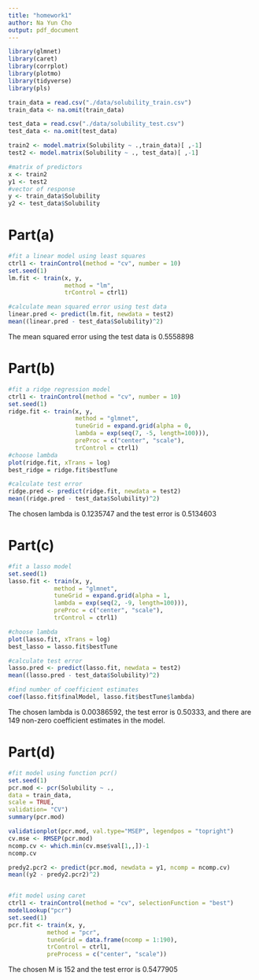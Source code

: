 ```yaml
---
title: "homework1"
author: Na Yun Cho
output: pdf_document
---
```


```r
library(glmnet)
library(caret)
library(corrplot)
library(plotmo)
library(tidyverse)
library(pls)
```

```r
train_data = read.csv("./data/solubility_train.csv")
train_data <- na.omit(train_data)

test_data = read.csv("./data/solubility_test.csv")
test_data <- na.omit(test_data)

train2 <- model.matrix(Solubility ~ .,train_data)[ ,-1]
test2 <- model.matrix(Solubility ~ ., test_data)[ ,-1]

#matrix of predictors
x <- train2
y1 <- test2
#vector of response
y <- train_data$Solubility
y2 <- test_data$Solubility
```

# Part(a)
```r
#fit a linear model using least squares
ctrl1 <- trainControl(method = "cv", number = 10) 
set.seed(1)
lm.fit <- train(x, y,
                method = "lm",
                trControl = ctrl1)

#calculate mean squared error using test data
linear.pred <- predict(lm.fit, newdata = test2) 
mean((linear.pred - test_data$Solubility)^2)
```
The mean squared error using the test data is 0.5558898

# Part(b)
```r
#fit a ridge regression model
ctrl1 <- trainControl(method = "cv", number = 10) 
set.seed(1)
ridge.fit <- train(x, y,
                   method = "glmnet",
                   tuneGrid = expand.grid(alpha = 0,
                   lambda = exp(seq(7, -5, length=100))), 
                   preProc = c("center", "scale"),
                   trControl = ctrl1) 
#choose lambda
plot(ridge.fit, xTrans = log)
best_ridge = ridge.fit$bestTune

#calculate test error
ridge.pred <- predict(ridge.fit, newdata = test2) 
mean((ridge.pred - test_data$Solubility)^2)
```
The chosen lambda is 0.1235747 and the test error is 0.5134603

# Part(c)
```r
#fit a lasso model
set.seed(1)
lasso.fit <- train(x, y,
             method = "glmnet",
             tuneGrid = expand.grid(alpha = 1,
             lambda = exp(seq(2, -9, length=100))),
             preProc = c("center", "scale"),
             trControl = ctrl1) 

#choose lambda
plot(lasso.fit, xTrans = log)
best_lasso = lasso.fit$bestTune

#calculate test error
lasso.pred <- predict(lasso.fit, newdata = test2) 
mean((lasso.pred - test_data$Solubility)^2)

#find number of coefficient estimates
coef(lasso.fit$finalModel, lasso.fit$bestTune$lambda)
```
The chosen lambda is 0.00386592, the test error is 0.50333, and there are 149 non-zero coefficient estimates in the model. 

# Part(d)
```r
#fit model using function pcr()
set.seed(1)
pcr.mod <- pcr(Solubility ~ .,
data = train_data,
scale = TRUE,
validation= "CV")
summary(pcr.mod)

validationplot(pcr.mod, val.type="MSEP", legendpos = "topright")
cv.mse <- RMSEP(pcr.mod)
ncomp.cv <- which.min(cv.mse$val[1,,])-1 
ncomp.cv

predy2.pcr2 <- predict(pcr.mod, newdata = y1, ncomp = ncomp.cv) 
mean((y2 - predy2.pcr2)^2)


#fit model using caret 
ctrl1 <- trainControl(method = "cv", selectionFunction = "best") 
modelLookup("pcr")
set.seed(1)
pcr.fit <- train(x, y,
           method = "pcr",
           tuneGrid = data.frame(ncomp = 1:190), 
           trControl = ctrl1,
           preProcess = c("center", "scale"))
```
The chosen M is 152 and the test error is 0.5477905






